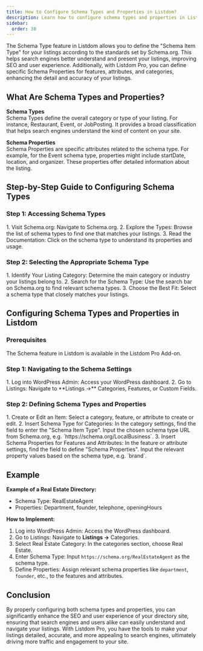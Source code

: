 ```yaml
---
title: How to Configure Schema Types and Properties in Listdom?
description: Learn how to configure schema types and properties in Listdom to improve SEO and provide detailed information for your listings.
sidebar:
  order: 30
---
```



The Schema Type feature in Listdom allows you to define the "Schema Item Type" for your listings according to the standards set by Schema.org. This helps search engines better understand and present your listings, improving SEO and user experience. Additionally, with Listdom Pro, you can define specific Schema Properties for features, attributes, and categories, enhancing the detail and accuracy of your listings.

## What Are Schema Types and Properties?

**Schema Types**  
Schema Types define the overall category or type of your listing. For instance, Restaurant, Event, or JobPosting. It provides a broad classification that helps search engines understand the kind of content on your site.

**Schema Properties**  
Schema Properties are specific attributes related to the schema type. For example, for the Event schema type, properties might include startDate, location, and organizer. These properties offer detailed information about the listing.

## Step-by-Step Guide to Configuring Schema Types

### Step 1: Accessing Schema Types
<Steps>
1. Visit Schema.org: Navigate to Schema.org.  
2. Explore the Types: Browse the list of schema types to find one that matches your listings.  
3. Read the Documentation: Click on the schema type to understand its properties and usage.  
</Steps>

### Step 2: Selecting the Appropriate Schema Type
<Steps>
1. Identify Your Listing Category: Determine the main category or industry your listings belong to.  
2. Search for the Schema Type: Use the search bar on Schema.org to find relevant schema types.  
3. Choose the Best Fit: Select a schema type that closely matches your listings.  
</Steps>

## Configuring Schema Types and Properties in Listdom

### Prerequisites
<Aside type="note">
The Schema feature in Listdom is available in the Listdom Pro Add-on.
</Aside>

### Step 1: Navigating to the Schema Settings
<Steps>
1. Log into WordPress Admin: Access your WordPress dashboard.  
2. Go to Listings: Navigate to **Listings →** Categories, Features, or Custom Fields.
</Steps>

### Step 2: Defining Schema Types and Properties
<Steps>
1. Create or Edit an Item: Select a category, feature, or attribute to create or edit.  
2. Insert Schema Type for Categories: In the category settings, find the field to enter the "Schema Item Type". Input the chosen schema type URL from Schema.org, e.g. `https://schema.org/LocalBusiness`.  
3. Insert Schema Properties for Features and Attributes: In the feature or attribute settings, find the field to define "Schema Properties". Input the relevant property values based on the schema type, e.g. `brand`.  
</Steps>

## Example

**Example of a Real Estate Directory:**  
- Schema Type: RealEstateAgent  
- Properties: Department, founder, telephone, openingHours  

**How to Implement:**  
<Steps>
1. Log into WordPress Admin: Access the WordPress dashboard.  
2. Go to Listings: Navigate to **Listings →** Categories.
3. Select Real Estate Category: In the categories section, choose Real Estate.  
4. Enter Schema Type: Input `https://schema.org/RealEstateAgent` as the schema type.  
5. Define Properties: Assign relevant schema properties like `department`, `founder`, etc., to the features and attributes.  
</Steps>

## Conclusion

By properly configuring both schema types and properties, you can significantly enhance the SEO and user experience of your directory site, ensuring that search engines and users alike can easily understand and navigate your listings. With Listdom Pro, you have the tools to make your listings detailed, accurate, and more appealing to search engines, ultimately driving more traffic and engagement to your site.
